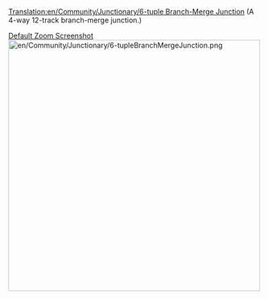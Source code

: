 [[Translation:en/Community/Junctionary/6-tuple Branch-Merge Junction]]
(A 4-way 12-track branch-merge junction.)

[http://www.tt-forums.net/download/file.php?id=166665 Default Zoom Screenshot]
[[File:en/Community/Junctionary/6-tupleBranchMergeJunction.png|thumb|center|500px]]